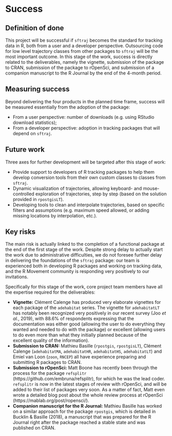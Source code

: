 # Success
<!-- 
Projects should have a definition of done that is measurable, and a thorough understanding going in of what the risks are to delivery 
-->

## Definition of done
<!-- 
What does success look like? 
-->

This project will be successful if `sftraj` becomes the standard for
tracking data in R, both from a user and a developer
perspective. Outsourcing code for low level trajectory classes from
other packages to `sftraj` will be the most important outcome. In this
stage of the work, success is directly related to the deliverables,
namely the vignette, submission of the package to CRAN, submission of
the package to rOpenSci, and submission of a companion manuscript to
the R Journal by the end of the 4-month period.


## Measuring success
<!-- 
How will we know when success is achieved, what markers can we use along the way 
-->

Beyond delivering the four products in the planned time frame, success
will be measured essentially from the adoption of the package:

* From a user perspective: number of downloads (e.g. using RStudio
  download statistics);
* From a developer perspective: adoption in tracking packages that
  will depend on `sftraj`.


## Future work
<!-- 
How could this be extended / developed in the future by yourself and/or the community in general?
-->

Three axes for further development will be targeted after this stage
of work:

  * Provide support to developers of R tracking packages to help them
    develop conversion tools from their own custom classes to classes
    from `sftraj`.
  * Dynamic visualization of trajectories, allowing keyboard- and
    mouse-controlled exploration of trajectories, step by step (based
    on the solution provided in `rpostgisLT`).
  * Developing tools to clean and interpolate trajectories, based on
    specific filters and assumptions (e.g. maximum speed allowed, or
    adding missing locations by interpolation, etc.).


## Key risks
<!-- 
What sort of things could come up that can delay or break the project?

 - [ ] People
 - [ ] Processes
 - [ ] Tooling & Technology
 - [ ] Costs

-->

The main risk is actually linked to the completion of a functional
package at the end of the first stage of the work. Despite strong
delay to actually start the work due to administrative difficulties,
we do not foresee further delay in delivering the foundations of the
`sftraj` package: our team is experienced both in developing R
packages and working on tracking data, and the R Movement community is
responding very positively to our invitations.

Specifically for this stage of the work, core project team members
have all the expertise required for the deliverables:

* **Vignette:** Clément Calenge has produced very elaborate vignettes
  for each package of the `adehabitat` series. The vignette for
  `adehabitatLT` has notably been recognized very positively in our
  recent survey (Joo *et al.*, 2019), with 88.6% of respondents
  expressing that the documentation was either good (allowing the user
  to do everything they wanted and needed to do with the package) or
  excellent (allowing users to do even more than what they initially
  planned because of the excellent quality of the information).
* **Submission to CRAN:** Mathieu Basille (`rpostgis`, `rpostgisLT`),
  Clément Calenge (`adehabitatMA`, `adehabitatHR`, `adehabitatHS`,
  `adehabitatLT`) and Emiel van Loon (`zoon`, `RNCEP`) all have
  experience preparing and submitting R packages to CRAN.
* **Submission to rOpenSci:** Matt Boone has recently been through the
  process for the package `refsplitr`
  (https://github.com/embruna/refsplitr), for which he was the lead
  coder. `refsplitr` is now in the latest stages of review with
  rOpenSci, and will be added to their list of packages very soon. As
  a matter of fact, Matt even wrote a detailed blog post about the
  whole review process at rOpenSci
  (https://mablab.org/post/ropensci/).
* **Companion manuscript for the R Journal:** Mathieu Basille has
  worked on a similar approach for the package `rpostgis`, which is
  detailed in Bucklin & Basille (2018), a manuscript that was prepared
  for the R Journal right after the package reached a stable state and
  was published on CRAN.
